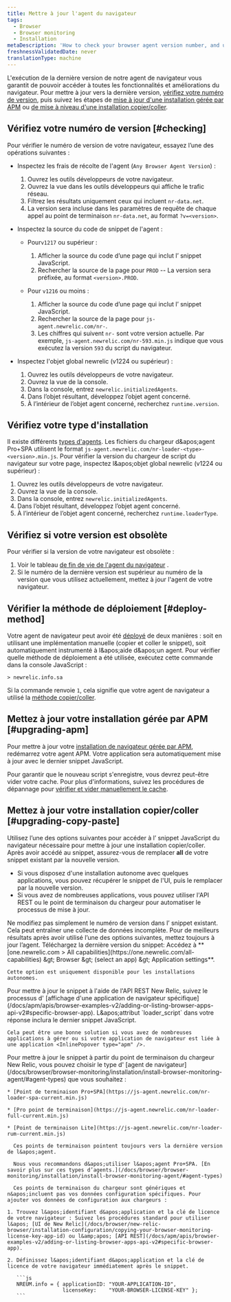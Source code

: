 ```yaml
---
title: Mettre à jour l'agent du navigateur
tags:
  - Browser
  - Browser monitoring
  - Installation
metaDescription: 'How to check your browser agent version number, and update to the latest version of the browser agent.'
freshnessValidatedDate: never
translationType: machine
---
```


L&apos;exécution de la dernière version de notre agent de navigateur vous garantit de pouvoir accéder à toutes les fonctionnalités et améliorations du navigateur. Pour mettre à jour vers la dernière version, [vérifiez votre numéro de version](#checking), puis suivez les étapes de [mise à jour d&apos;une installation gérée par APM](#upgrading-apm) ou [de mise à niveau d&apos;une installation copier/coller](#upgrading-copy-paste).

## Vérifiez votre numéro de version [#checking]

Pour vérifier le numéro de version de votre navigateur, essayez l’une des opérations suivantes :

* Inspectez les frais de récolte de l&apos;agent (`Any Browser Agent Version`) :

  1. Ouvrez les outils développeurs de votre navigateur.
  2. Ouvrez la vue dans les outils développeurs qui affiche le trafic réseau.
  3. Filtrez les résultats uniquement ceux qui incluent `nr-data.net`.
  4. La version sera incluse dans les paramètres de requête de chaque appel au point de terminaison `nr-data.net`, au format `?v=<version>`.

* Inspectez la source du code de snippet de l&apos;agent :

  * Pour`v1217` ou supérieur :

    1. Afficher la source du code d’une page qui inclut l’ snippet JavaScript.
    2. Rechercher la source de la page pour `PROD` -- La version sera préfixée, au format `<version>.PROD`.

  * Pour `v1216` ou moins :

    1. Afficher la source du code d’une page qui inclut l’ snippet JavaScript.
    2. Rechercher la source de la page pour `js-agent.newrelic.com/nr-`.
    3. Les chiffres qui suivent `nr-` sont votre version actuelle. Par exemple, `js-agent.newrelic.com/nr-593.min.js` indique que vous exécutez la version `593` du script du navigateur.

* Inspectez l&apos;objet global newrelic (v1224 ou supérieur) :

  1. Ouvrez les outils développeurs de votre navigateur.
  2. Ouvrez la vue de la console.
  3. Dans la console, entrez `newrelic.initializedAgents`.
  4. Dans l’objet résultant, développez l’objet agent concerné.
  5. À l’intérieur de l’objet agent concerné, recherchez `runtime.version`.

## Vérifiez votre type d&apos;installation

Il existe différents [types d&apos;agents](/docs/browser/browser-monitoring/installation/install-browser-monitoring-agent#agent-types). Les fichiers du chargeur d&amp;apos;agent Pro+SPA utilisent le format `js-agent.newrelic.com/nr-loader-<type>-<version>.min.js`. Pour vérifier la version du chargeur de script du navigateur sur votre page, inspectez l&amp;apos;objet global newrelic (v1224 ou supérieur) :

1. Ouvrez les outils développeurs de votre navigateur.
2. Ouvrez la vue de la console.
3. Dans la console, entrez `newrelic.initializedAgents`.
4. Dans l’objet résultant, développez l’objet agent concerné.
5. À l’intérieur de l’objet agent concerné, recherchez `runtime.loaderType`.

## Vérifiez si votre version est obsolète

Pour vérifier si la version de votre navigateur est obsolète :

1. Voir le tableau [de fin de vie de l&apos;agent du navigateur](/docs/browser/browser-monitoring/getting-started/browser-agent-eol-policy/) .
2. Si le numéro de la dernière version est supérieur au numéro de la version que vous utilisez actuellement, mettez à jour l&apos;agent de votre navigateur.

## Vérifier la méthode de déploiement [#deploy-method]

Votre agent de navigateur peut avoir été [déployé](/docs/browser/browser-monitoring/installation/install-browser-monitoring-agent/#options) de deux manières : soit en utilisant une implémentation manuelle (copier et coller le snippet), soit automatiquement instrumenté à l&amp;apos;aide d&amp;apos;un <InlinePopover type="apm" />agent. Pour vérifier quelle méthode de déploiement a été utilisée, exécutez cette commande dans la console JavaScript :

```
> newrelic.info.sa
```

Si la commande renvoie `1`, cela signifie que votre agent de navigateur a utilisé la [méthode copier/coller](#upgrading-copy-paste).

## Mettez à jour votre installation gérée par APM [#upgrading-apm]

Pour mettre à jour votre [installation de navigateur gérée par APM](/docs/browser/browser-monitoring/installation/install-browser-monitoring-agent/#options), redémarrez votre agent APM. Votre application sera automatiquement mise à jour avec le dernier snippet JavaScript.

Pour garantir que le nouveau script s&apos;enregistre, vous devrez peut-être vider votre cache. Pour plus d&apos;informations, suivez les procédures de dépannage pour [vérifier et vider manuellement le cache](/docs/browser/new-relic-browser/troubleshooting/troubleshooting-browser-monitoring-installation#manual_check_cache).

## Mettez à jour votre installation copier/coller [#upgrading-copy-paste]

Utilisez l’une des options suivantes pour accéder à l’ snippet JavaScript du navigateur nécessaire pour mettre à jour une installation copier/coller. Après avoir accédé au snippet, assurez-vous de remplacer <DNT>**all**</DNT> de votre snippet existant par la nouvelle version.

* Si vous disposez d&apos;une installation autonome avec quelques applications, vous pouvez récupérer le snippet de l&apos;UI, puis le remplacer par la nouvelle version.
* Si vous avez de nombreuses applications, vous pouvez utiliser l&apos;API REST ou le point de terminaison du chargeur pour automatiser le processus de mise à jour.

<Callout variant="caution">
  Ne modifiez pas simplement le numéro de version dans l’ snippet existant. Cela peut entraîner une collecte de données incomplète. Pour de meilleurs résultats après avoir utilisé l’une des options suivantes, mettez toujours à jour l’agent.
</Callout>

<CollapserGroup>
  <Collapser id="snippet" title="Récupérer le snippet de l'UI">
    Téléchargez la dernière version du snippet: Accédez à <DNT>**[one.newrelic.com &gt; All capabilities](https://one.newrelic.com/all-capabilities) &amp;gt; Browser &amp;gt; (select an app) &amp;gt; Application settings**</DNT>.

    Cette option est uniquement disponible pour les installations autonomes.
  </Collapser>

  <Collapser id="rest_api" title="Extraire le snippet avec l'API REST">
    Pour mettre à jour le snippet à l&apos;aide de l&apos;API REST New Relic, suivez le processus d&apos; [affichage d&apos;une application de navigateur spécifique](/docs/apm/apis/browser-examples-v2/adding-or-listing-browser-apps-api-v2#specific-browser-app). L&amp;apos;attribut `loader_script` dans votre réponse inclura le dernier snippet JavaScript.

    Cela peut être une bonne solution si vous avez de nombreuses applications à gérer ou si votre application de navigateur est liée à une application <InlinePopover type="apm" />.
  </Collapser>

  <Collapser id="end_point" title="Mise à jour à l'aide du point de terminaison du chargeur">
    Pour mettre à jour le snippet à partir du point de terminaison du chargeur New Relic, vous pouvez choisir le type d&apos; [agent de navigateur](/docs/browser/browser-monitoring/installation/install-browser-monitoring-agent/#agent-types) que vous souhaitez :

    * [Point de terminaison Pro+SPA](https://js-agent.newrelic.com/nr-loader-spa-current.min.js)

    * [Pro point de terminaison](https://js-agent.newrelic.com/nr-loader-full-current.min.js)

    * [Point de terminaison Lite](https://js-agent.newrelic.com/nr-loader-rum-current.min.js)

      Ces points de terminaison pointent toujours vers la dernière version de l&apos;agent.

      Nous vous recommandons d&apos;utiliser l&apos;agent Pro+SPA. [En savoir plus sur ces types d’agents.](/docs/browser/browser-monitoring/installation/install-browser-monitoring-agent/#agent-types)

      Ces points de terminaison du chargeur sont génériques et n&apos;incluent pas vos données configuration spécifiques. Pour ajouter vos données de configuration aux chargeurs :

    1. Trouvez l&apos;identifiant d&apos;application et la clé de licence de votre navigateur : Suivez les procédures standard pour utiliser l&apos; [UI de New Relic](/docs/browser/new-relic-browser/installation-configuration/copying-your-browser-monitoring-license-key-app-id) ou l&amp;apos; [API REST](/docs/apm/apis/browser-examples-v2/adding-or-listing-browser-apps-api-v2#specific-browser-app).

    2. Définissez l&apos;identifiant d&apos;application et la clé de licence de votre navigateur immédiatement après le snippet.

       ```js
       NREUM.info = { applicationID: "YOUR-APPLICATION-ID",
                      licenseKey:    "YOUR-BROWSER-LICENSE-KEY" };
       ```
  </Collapser>
</CollapserGroup>